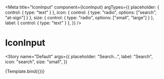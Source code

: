 
<Meta
  title="IconInput"
  component={IconInput}
  argTypes={{
    placeholder: { control: { type: "text" } },
    icon: { control: { type: "radio", options: ["search", "at-sign"] } },
    size: { control: { type: "radio", options: ["small", "large"] } },
    label: { control: { type: "text" } },
  }}
/>


# IconInput

<Story
  name="Default"
  args={{
    placeholder: "Search…",
    label: "Search",
    icon: "search",
    size: "small",
  }}
>
  {Template.bind({})}
</Story>

